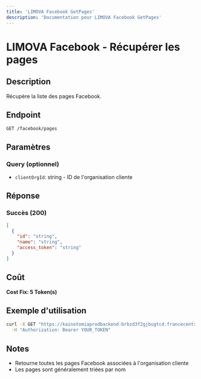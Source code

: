 ```yaml
---
title: 'LIMOVA Facebook GetPages'
description: 'Documentation pour LIMOVA Facebook GetPages'
---
```


# LIMOVA Facebook - Récupérer les pages

## Description
Récupère la liste des pages Facebook.

## Endpoint
```
GET /facebook/pages
```

## Paramètres

### Query (optionnel)
- `clientOrgId`: string - ID de l'organisation cliente

## Réponse

### Succès (200)
```json
[
  {
    "id": "string",
    "name": "string",
    "access_token": "string"
  }
]
```

## Coût
**Cost Fix: 5 Token(s)**

## Exemple d'utilisation

```bash
curl -X GET "https://kainotomiaprodbackend-brbzd3f2gjbugtcd.francecentral-01.azurewebsites.net/facebook/pages?clientOrgId=org-id-123" \
  -H "Authorization: Bearer YOUR_TOKEN"
```

## Notes
- Retourne toutes les pages Facebook associées à l'organisation cliente
- Les pages sont généralement triées par nom 

